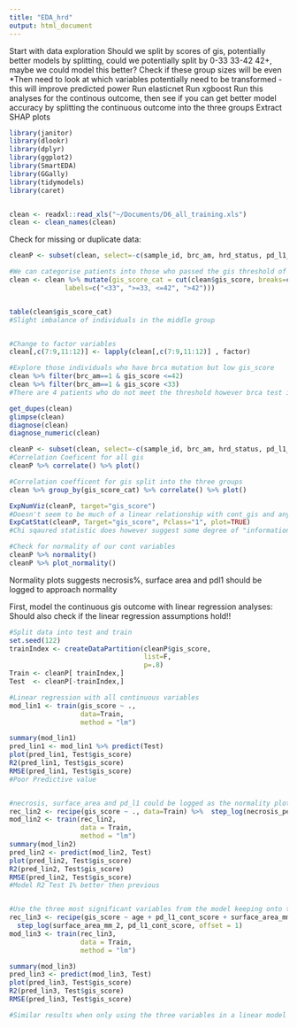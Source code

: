 ```yaml
---
title: "EDA_hrd"
output: html_document
---
```


Start with data exploration
Should we split by scores of gis, potentially better models by splitting,
could we potentially split by 0-33 33-42 42+, maybe we could model this better? Check if these group sizes will be even
*Then need to look at which variables potentially need to be transformed - this will improve predicted power
Run elasticnet
Run xgboost
Run this analyses for the continous outcome, then see if you can get better model accuracy by splitting the continuous outcome into the three groups
Extract SHAP plots

```r
library(janitor)
library(dlookr)
library(dplyr)
library(ggplot2)
library(SmartEDA)
library(GGally)
library(tidymodels)
library(caret)


clean <- readxl::read_xls("~/Documents/D6_all_training.xls")
clean <- clean_names(clean)
```

Check for missing or duplicate data:

```r
cleanP <- subset(clean, select=-c(sample_id, brc_am, hrd_status, pd_l1_thr1, pd_l1_thr2))

#We can categorise patients into those who passed the gis threshold of 42
clean <- clean %>% mutate(gis_score_cat = cut(clean$gis_score, breaks=c(-Inf, 33, 42,Inf),
              labels=c("<33", ">=33, <=42", ">42")))


table(clean$gis_score_cat)
#Slight imbalance of individuals in the middle group


#Change to factor variables
clean[,c(7:9,11:12)] <- lapply(clean[,c(7:9,11:12)] , factor)

#Explore those individuals who have brca mutation but low gis_score
clean %>% filter(brc_am==1 & gis_score <=42)
clean %>% filter(brc_am==1 & gis_score <33)
#There are 4 patients who do not meet the threshold however brca test is positive.

get_dupes(clean)
glimpse(clean)
diagnose(clean)
diagnose_numeric(clean)

```

```r
cleanP <- subset(clean, select=-c(sample_id, brc_am, hrd_status, pd_l1_thr1, pd_l1_thr2))
#Correlation Coeficent for all gis
cleanP %>% correlate() %>% plot()

#Correlation coefficent for gis split into the three groups
clean %>% group_by(gis_score_cat) %>% correlate() %>% plot()

ExpNumViz(cleanP, target="gis_score")
#Doesn't seem to be much of a linear relationship with cont_gis and any of our variables
ExpCatStat(cleanP, Target="gis_score", Pclass="1", plot=TRUE)
#Chi sqaured statistic does however suggest some degree of "information value for cont_gis and the variables

#Check for normality of our cont variables
cleanP %>% normality()
cleanP %>% plot_normality()
```

Normality plots suggests necrosis%, surface area and pdl1 should be logged to approach normality

First, model the continuous gis outcome with linear regression analyses:
Should also check if the linear regression assumptions hold!!

```r
#Split data into test and train
set.seed(122)
trainIndex <- createDataPartition(cleanP$gis_score, 
                                  list=F,
                                  p=.8)
Train <- cleanP[ trainIndex,]
Test  <- cleanP[-trainIndex,]

#Linear regression with all continuous variables
mod_lin1 <- train(gis_score ~ ., 
                  data=Train,
                  method = "lm")

summary(mod_lin1)
pred_lin1 <- mod_lin1 %>% predict(Test)
plot(pred_lin1, Test$gis_score)
R2(pred_lin1, Test$gis_score)
RMSE(pred_lin1, Test$gis_score)
#Poor Predictive value


#necrosis, surface_area and pd_l1 could be logged as the normality plots suggested
rec_lin2 <- recipe(gis_score ~ ., data=Train) %>%  step_log(necrosis_percent, surface_area_mm_2, pd_l1_cont_score, offset = 1) 
mod_lin2 <- train(rec_lin2, 
                  data = Train,
                  method = "lm")
summary(mod_lin2)
pred_lin2 <- predict(mod_lin2, Test) 
plot(pred_lin2, Test$gis_score)
R2(pred_lin2, Test$gis_score)
RMSE(pred_lin2, Test$gis_score)
#Model R2 Test 1% better then previous


#Use the three most significant variables from the model keeping onto the pre-processing step
rec_lin3 <- recipe(gis_score ~ age + pd_l1_cont_score + surface_area_mm_2, data=Train) %>%  
  step_log(surface_area_mm_2, pd_l1_cont_score, offset = 1) 
mod_lin3 <- train(rec_lin3, 
                  data = Train,
                  method = "lm")

summary(mod_lin3)
pred_lin3 <- predict(mod_lin3, Test) 
plot(pred_lin3, Test$gis_score)
R2(pred_lin3, Test$gis_score)
RMSE(pred_lin3, Test$gis_score)

#Similar results when only using the three variables in a linear model
```

